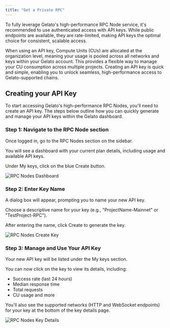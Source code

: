 ```yaml
---
title: "Get a Private RPC"
---
```


To fully leverage Gelato's high-performance RPC Node service, it's recommended to use authenticated access with API keys. While public endpoints are available, they are rate-limited, making API keys the optimal choice for consistent, scalable access.

When using an API key, Compute Units (CUs) are allocated at the organization level, meaning your usage is pooled across all networks and keys within your Gelato account. This provides a flexible way to manage your CU consumption across multiple projects. Creating an API key is quick and simple, enabling you to unlock seamless, high-performance access to Gelato-supported chains.

## Creating your API Key

To start accessing Gelato's high-performance RPC Nodes, you'll need to create an API key. The steps below outline how you can quickly generate and manage your API keys within the Gelato dashboard.

### Step 1: Navigate to the RPC Node section

Once logged in, go to the RPC Nodes section on the sidebar.

You will see a dashboard with your current plan details, including usage and available API keys.

Under My keys, click on the blue Create button.

<img src="/images/rpc-node-dashboard.png" alt="RPC Nodes Dashboard" />

### Step 2: Enter Key Name

A dialog box will appear, prompting you to name your new API key.

<Tip>
Choose a descriptive name for your key (e.g., "ProjectName-Mainnet" or "TestProject-RPC").
</Tip>

After entering the name, click Create to generate the key.

<img src="/images/create-node-key.png" alt="RPC Nodes Create Key" />

### Step 3: Manage and Use Your API Key

Your new API key will be listed under the My keys section.

You can now click on the key to view its details, including:

- Success rate (last 24 hours)
- Median response time
- Total requests
- CU usage and more

You'll also see the supported networks (HTTP and WebSocket endpoints) for your key at the bottom of the key details page.

<img src="/images/key-dashboard.png" alt="RPC Nodes Key Details" />